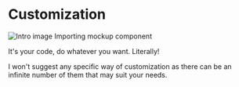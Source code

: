 
# Customization

<Image
  src="/docs-customization.webp"
  className="w-full h-auto rounded-xl border border-text-primary/10 mb-0"
  alt="Intro image"
  width={2160}
  height={960}
/>
<ImageCaption>Importing mockup component</ImageCaption>

It's your code, do whatever you want. Literally!

I won't suggest any specific way of customization as there can be an infinite
number of them that may suit your needs.
